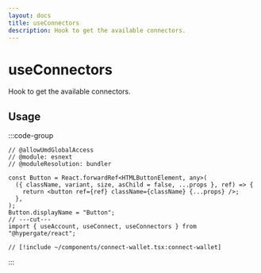 ```yaml
---
layout: docs
title: useConnectors
description: Hook to get the available connectors.
---
```



# useConnectors

Hook to get the available connectors.

## Usage

:::code-group

<div data-title="Preview">
  <ConnectWallet />
</div>

```tsx twoslash [example.tsx]
// @allowUmdGlobalAccess
// @module: esnext
// @moduleResolution: bundler

const Button = React.forwardRef<HTMLButtonElement, any>(
  ({ className, variant, size, asChild = false, ...props }, ref) => {
    return <button ref={ref} className={className} {...props} />;
  },
);
Button.displayName = "Button";
// ---cut---
import { useAccount, useConnect, useConnectors } from "@hypergate/react";

// [!include ~/components/connect-wallet.tsx:connect-wallet]
```

:::
